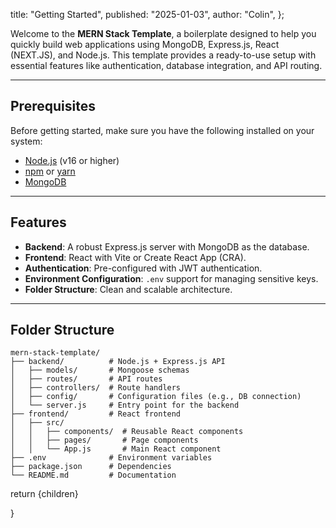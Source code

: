   title: "Getting Started",
  published: "2025-01-03",
  author: "Colin",
};

Welcome to the **MERN Stack Template**, a boilerplate designed to help you quickly build web applications using MongoDB, Express.js, React (NEXT.JS), and Node.js. This template provides a ready-to-use setup with essential features like authentication, database integration, and API routing.

---

## Prerequisites

Before getting started, make sure you have the following installed on your system:

- [Node.js](https://nodejs.org) (v16 or higher)
- [npm](https://www.npmjs.com/) or [yarn](https://yarnpkg.com/)
- [MongoDB](https://www.mongodb.com/try/download/community)

---

## Features

- **Backend**: A robust Express.js server with MongoDB as the database.
- **Frontend**: React with Vite or Create React App (CRA).
- **Authentication**: Pre-configured with JWT authentication.
- **Environment Configuration**: `.env` support for managing sensitive keys.
- **Folder Structure**: Clean and scalable architecture.

---

## Folder Structure

```plaintext
mern-stack-template/
├── backend/          # Node.js + Express.js API
│   ├── models/       # Mongoose schemas
│   ├── routes/       # API routes
│   ├── controllers/  # Route handlers
│   ├── config/       # Configuration files (e.g., DB connection)
│   └── server.js     # Entry point for the backend
├── frontend/         # React frontend
│   ├── src/
│   │   ├── components/  # Reusable React components
│   │   ├── pages/       # Page components
│   │   └── App.js       # Main React component
├── .env              # Environment variables
├── package.json      # Dependencies
└── README.md         # Documentation
```

  return <MdxLayout>{children}</MdxLayout>

}
